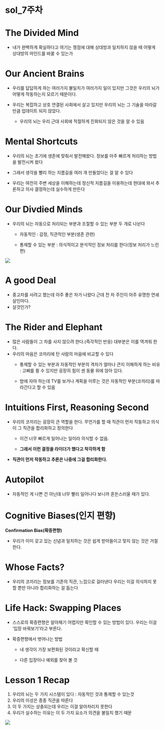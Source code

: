 # sol_7주차 {.unnumbered}

# The Divided Mind

-   내가 완벽하게 확실하다고 여기는 쟁점에 대해 상대방과 일치하지 않을 때 어떻게 상대방의 마인드를 바꿀 수 있는가

# Our Ancient Brains

-   우리를 답답하게 하는 여러가지 불일치가 여러가지 일이 있지만 그것은 우리의 뇌가 어떻게 작동하는지 모르기 때문이다.

-   우리는 복잡하고 상호 연결된 사회에서 살고 있지만 우리의 뇌는 그 기술을 따라갈 만큼 업데이트 되지 않았다.

    -   우리의 뇌는 우리 근대 사회에 적절하게 진화되지 않은 것을 알 수 있음

# Mental Shortcuts

-   우리의 뇌는 초기에 생존에 맞춰서 발전해왔다. 정보를 아주 빠르게 처리하는 방법을 발전시켜 왔다

-   그래서 생각을 빨리 하는 지름길을 여러 개 만들었다는 걸 알 수 있다

-   우리는 여전히 주변 세상을 이해하는데 정신적 지름길을 이용하는데 현대에 와서 추론하고 의사 결정하는데 실수하게 만든다

# Our Divdied Minds

-   우리의 뇌는 자동으로 처리되는 부분과 조절할 수 있는 부분 두 개로 나뉜다

    -   자동적인 : 감정, 직관적인 부분(생존 관련)

    -   통제할 수 있는 부분 : 의식적이고 분석적인 정보 처리를 한다(정보 처리가 느린 편)

![](images/cap.JPG)

# A good Deal

-   중고차를 사려고 했는데 아주 좋은 차가 나왔다 근데 전 차 주인이 아주 유명한 연쇄살인마다.
-    살것인가?

# The Rider and Elephant

-   많은 사람들이 그 차를 사지 않으려 한다.(즉각적인 반응) 대부분은 이를 역겨워 한다.
-   우리의 마음은 코끼리에 탄 사람의 마음에 비교할 수 있다
    -   통제할 수 있는 부분과 자동적인 부분의 격차가 얼마나 큰지 이해하게 하는 비유 : 고삐를 쥘 수 있지만 굉장히 힘이 센 동물 위에 앉아 있다.

    -   밤에 자야 하는데 TV를 보거나 계획을 미루는 것은 자동적인 부분(코끼리)를 따라간다고 할 수 있음

# Intuitions First, Reasoning Second

-   우리의 코끼리는 굉장히 큰 역할을 한다. 무언가를 할 때 직관이 먼저 작동하고 의식이 그 직관을 합리화하고 정의한다
    -   이건 너무 빠르게 일어나는 일이라 의식할 수 없음.

    -   **그래서 이런 결정을 라이더가 했다고 착각하게 함**
-   **직관이 먼저 작동하고 추론은 나중에 그걸 합리화한다.**

# Autopilot

-   자동적인 게 나쁜 건 아닌데 너무 빨리 일어나다 보니까 혼돈스러울 때가 있다.

# **Cognitive Biases(인지 편향)**

**Confirmation Bias(확증편향)**

-   우리가 이미 갖고 있는 신념과 일치하는 것은 쉽게 받아들이고 맞지 않는 것은 거절한다.

# **Whose Facts?**

-   우리의 코끼리는 정보를 기존의 직관, 느낌으로 걸러낸다 우리는 이걸 의식하지 못할 뿐만 아니라 합리화하는 걸 돕는다

# **Life Hack: Swapping Places**

-   스스로의 확증편향은 알아채기 어렵지만 확인할 수 있는 방법이 있다. 우리는 이걸 '입장 바꿔보기'라고 부른다.

-   확증편향에서 벗어나는 방법

    -   내 생각이 가장 보편화된 것이라고 확신할 때

    -   다른 입장이나 예외를 찾아 볼 것

# **Lesson 1 Recap**

1.  우리의 뇌는 두 가지 시스템이 있다 : 자동적인 것과 통제할 수 있는것
2.  우리의 이성은 종종 직관을 따른다
3.  이 두 가지는 상충되는데 우리는 이걸 알아차리지 못한다
4.  우리가 실수하는 이유는 이 두 가지 요소가 의견을 불일치 했기 때문

![](images/fill.JPG)
